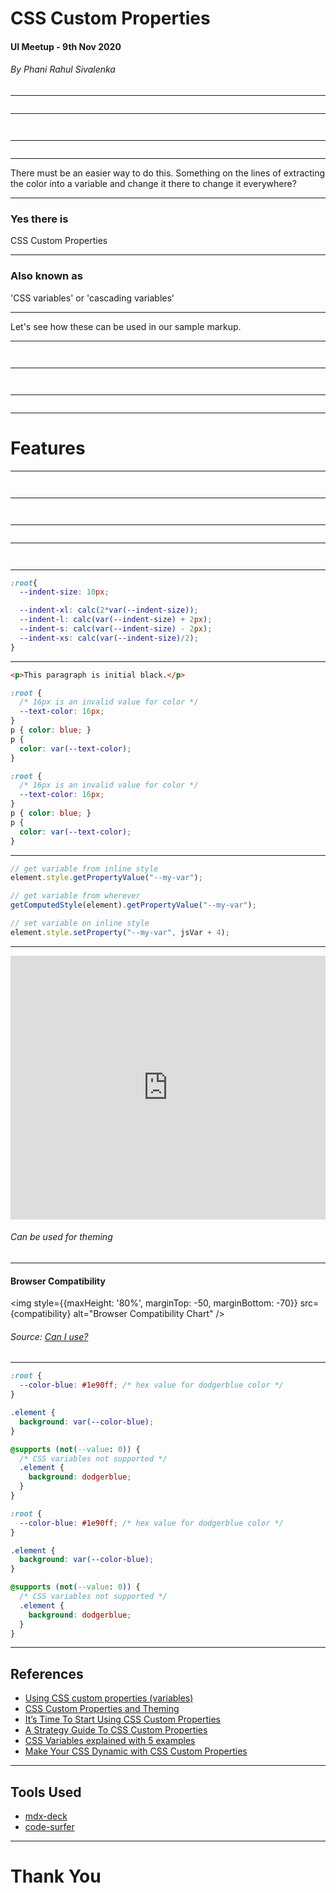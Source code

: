 


<Head>
  <title>CSS Custom Properties - UI Meetup - 9th Nov 2020</title>
  <script async src="https://static.codepen.io/assets/embed/ei.js"></script>
</Head>

# CSS Custom Properties

#### UI Meetup - 9th Nov 2020

###### By Phani Rahul Sivalenka

---

<CodeSurferColumns>

<Step subtitle="Let's start with a simple styled markup">

<PlainOldCss />

```html file=./code/plain-old-css.html
```

</Step>

</CodeSurferColumns>

---

<CodeSurferColumns>

<Step subtitle="And CSS for that markup">

<PlainOldCss />

```css file=./code/plain-old-css.module.css
```

</Step>

<Step subtitle="Notice the repetition in the CSS. The background color is set to `brown` in several places.">

<PlainOldCss />

```css 3,20,26,32 file=./code/plain-old-css.module.css
```

</Step>

</CodeSurferColumns>

---

<CodeSurferColumns>

<Step>

<Text padding={50} center={false} content="What if we want to change the background color to 'papayawhip'?" />

```css 3,20,26,32 file=./code/plain-old-css-1.css
```

</Step>

</CodeSurferColumns>

---

<CodeSurferColumns>

<Step>

<Text>
There must be an easier way to do this. Something on the lines of extracting the color into a variable and change it there to change it everywhere?
</Text>

</Step>

</CodeSurferColumns>

---

### Yes there is

CSS Custom Properties

---

### Also known as

'CSS variables' or 'cascading variables'

---

Let's see how these can be used in our sample markup.

---

<CodeSurferColumns>

<Step subtitle="Declare a variable using `:root` pseudo-class ">

```css 1:3 file=./code/css-custom-properties.css
```

</Step>

<Step subtitle="Use that variable throughout using `var()` CSS function">

```css 7 file=./code/css-custom-properties.css
```

</Step>

</CodeSurferColumns>

---

<CodeSurferColumns>

<Step>

```css subtitle="Old" 3,20,26,32 file=./code/plain-old-css.module.css
```

```css 1:3,7,24,30,36 subtitle="New" file=./code/css-custom-properties.css
```

</Step>

</CodeSurferColumns>

---

<CodeSurferColumns>

<Step subtitle="This allows us to simply change the variable value to use throughout.">

<CustomProperties />

```css 2 file=./code/css-custom-properties-1-papaya.css
```

</Step>

</CodeSurferColumns>

---

# Features

---

<CodeSurferColumns>

<Step title="Inherit" subtitle="They do inherit. This means that if no value is set for a custom property on a given element, the value of its parent is used.">

<Inheritance />

```html file=./code/inheritance.html
```

```css file=./code/inheritance.module.css
```

</Step>

</CodeSurferColumns>

---

<CodeSurferColumns>

<Step title="Override" subtitle="Can be overriden">

<Inheritance1 />

```html file=./code/inheritance-1.html
```

```css file=./code/inheritance-1.module.css
```

</Step>

</CodeSurferColumns>

---

<CodeSurferColumns>

<Step title="Fallback" subtitle="Can give fallback values using `var()` function when the given variable is not defined">

```css file=./code/fallback-value.css
```

</Step>

</CodeSurferColumns>

---

<CodeSurferColumns>

<Step title="Can have multiple fallback values as well">

```css subtitle="✅ The right way" file=./code/multiple-fallback-values.css
```

```css subtitle="❌ The wrong way" file=./code/multiple-fallback-values-wrong-way.css
```

</Step>

</CodeSurferColumns>

---

<CodeSurferColumns>

<Step title="Runtime" subtitle="They are substituted/calculated at runtime. Which means we can use `calc()` function as seen above">

```css
:root{
  --indent-size: 10px;

  --indent-xl: calc(2*var(--indent-size));
  --indent-l: calc(var(--indent-size) + 2px);
  --indent-s: calc(var(--indent-size) - 2px);
  --indent-xs: calc(var(--indent-size)/2);
}
```

</Step>

</CodeSurferColumns>

---

<CodeSurferColumns>

<Step title="Invalid Value Handling" subtitle="When invalid values are given, the value falls back to inherited value">

```html
<p>This paragraph is initial black.</p>
```

```css
:root {
  /* 16px is an invalid value for color */
  --text-color: 16px;
} 
p { color: blue; } 
p {
  color: var(--text-color);
}
```

</Step>

<Step title="Invalid Value Handling" subtitle="The color value here falls back to inherited value which would be parent's color value or if no parent has a any colot defined it will root html color">

```css 6:8
:root {
  /* 16px is an invalid value for color */
  --text-color: 16px;
} 
p { color: blue; } 
p {
  color: var(--text-color);
}
```

</Step>

</CodeSurferColumns>

---

<CodeSurferColumns>

<Step title="Use in JS" subtitle="Can be set/get using JavaScript">

```js
// get variable from inline style
element.style.getPropertyValue("--my-var");

// get variable from wherever
getComputedStyle(element).getPropertyValue("--my-var");

// set variable on inline style
element.style.setProperty("--my-var", jsVar + 4);
```

</Step>

</CodeSurferColumns>

---

<iframe height="422" style="width: 100%;" scrolling="no" title="Theming a site with CSS Custom Properties" src="https://codepen.io/chriscoyier/embed/ybgNKP?height=422&theme-id=dark&default-tab=css,result" frameborder="no" loading="lazy" allowtransparency="true" allowfullscreen="true">
  See the Pen <a href='https://codepen.io/chriscoyier/pen/ybgNKP'>Theming a site with CSS Custom Properties</a> by Chris Coyier 
  (<a href='https://codepen.io/chriscoyier'>@chriscoyier</a>) on <a href='https://codepen.io'>CodePen</a>.
</iframe>

###### Can be used for theming

---

#### Browser Compatibility

<img style={{maxHeight: '80%', marginTop: -50, marginBottom: -70}} src={compatibility} alt="Browser Compatibility Chart" />

###### Source: [Can I use?](https://caniuse.com/?search=CSS%20Variables%20(Custom%20Properties))

---

<CodeSurferColumns>

<Step title="Compatibility Check" subtitle="Check compatibility using CSS `@supports` rule">

```css 9:14
:root {
  --color-blue: #1e90ff; /* hex value for dodgerblue color */
}

.element {
  background: var(--color-blue);
}

@supports (not(--value: 0)) {
  /* CSS variables not supported */
  .element {
    background: dodgerblue;
  }
}
```

</Step>

<Step subtitle="The complete code would look like this">

```css
:root {
  --color-blue: #1e90ff; /* hex value for dodgerblue color */
}

.element {
  background: var(--color-blue);
}

@supports (not(--value: 0)) {
  /* CSS variables not supported */
  .element {
    background: dodgerblue;
  }
}
```

</Step>

</CodeSurferColumns>

---

## References

* [Using CSS custom properties (variables)](https://developer.mozilla.org/en-US/docs/Web/CSS/Using_CSS_custom_properties)
* [CSS Custom Properties and Theming](https://css-tricks.com/css-custom-properties-theming/)
* [It’s Time To Start Using CSS Custom Properties](https://www.smashingmagazine.com/2017/04/start-using-css-custom-properties/)
* [A Strategy Guide To CSS Custom Properties](https://www.smashingmagazine.com/2018/05/css-custom-properties-strategy-guide/)
* [CSS Variables explained with 5 examples](https://codeburst.io/css-variables-explained-with-5-examples-84adaffaa5bd)
* [Make Your CSS Dynamic with CSS Custom Properties](https://www.toptal.com/front-end/dynamic-css-with-custom-properties)

---

## Tools Used

* [mdx-deck](https://github.com/jxnblk/mdx-deck)
* [code-surfer](https://github.com/pomber/code-surfer)

---

# Thank You